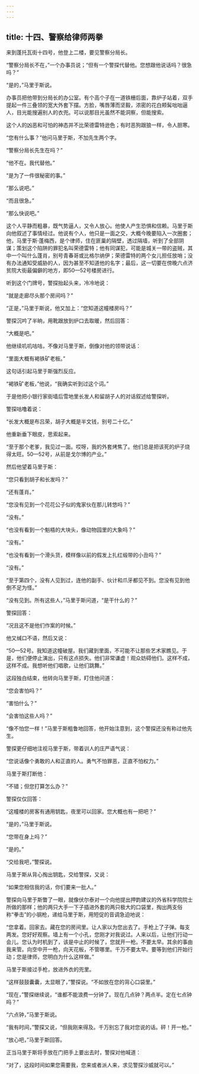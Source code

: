 ```yaml
---
---
---
```

title: 十四、警察给律师两拳
---




来到蓬托瓦街十四号，他登上二楼，要见警察分局长。

“警察分局长不在，”一个办事员说；“但有一个警探代替他。您想跟他说话吗？很急吗？”

“是的，”马里于斯说。

办事员把他带到分局长的办公室。有个高个子在一道铁栅后面，靠炉子站着，双手提起一件三叠领的宽大外套下摆。方脸，嘴唇薄而坚毅，浓密的花白颊髯咄咄逼人，目光能搜遍别人的衣兜。可以说那目光虽然不能洞察，但能搜索。

这个人的凶恶和可怕的神态并不比荣德雷特逊色；有时恶狗跟狼一样，令人胆寒。

“您有什么事？”他问马里于斯，不加先生两个字。

“警察分局长先生在吗？”

“他不在。我代替他。”

“是为了一件很秘密的事。”

“那么说吧。”

“而且很急。”

“那么快说吧。”

这个人平静而粗暴，既气势逼人，又令人放心。他使人产生恐惧和信赖。马里于斯向他叙述了事情经过。他说有个人，他只是一面之交，大概今晚要陷入一次圈套；他，马里于斯·蓬梅西，是个律师，住在匪巢的隔壁，透过隔墙，听到了全部阴谋；策划这个陷阱的罪犯名叫荣德雷特；他有同谋犯，可能是城关一带的盗贼，其中一个叫什么蓬肖，别号青春哥或比格尔纳伊；荣德雷特的两个女儿担任放哨；没有办法通知受威胁的人，因为甚至不知道他的名字；最后，这一切要在傍晚六点济贫院大街最偏僻的地方，即50—52号楼房进行。

听到这个门牌号，警探抬起头来，冷冷地说：

“就是走廊尽头那个房间吗？”

“正是，”马里于斯说，他又加上：“您知道这幢楼房吗？”

警探沉吟了半晌，用靴跟放到炉口去取暖，然后回答：

“大概是吧。”

他继续叽叽咕咕，不像对马里于斯，倒像对他的领带说话：

“里面大概有褐铁矿老板。”

这句话引起马里于斯强烈反应。

“褐铁矿老板，”他说，“我确实听到过这个词。”

于是他把小银行家街墙后雪地里长发人和留胡子人的对话叙述给警探听。

警探咕噜着说：

“长发大概是布吕荣，胡子大概是半文钱，别号二十亿。”

他重新垂下眼皮，思索起来。

“至于那个老爹，我见过一面。哎呀，我的外套烤焦了。他们总是把该死的炉子烧得太旺。50—52号，从前是戈尔博的产业。”

然后他望着马里于斯：

“您只看到胡子和长发吗？”

“还有蓬肖。”

“您没有见到一个花花公子似的鬼家伙在那儿转悠吗？”

“没有。”

“也没有看到一个魁梧的大块头，像动物园里的大象吗？”

“没有。”

“也没有看到一个滑头货，模样像以前的假发上扎红缎带的小丑吗？”

“没有。”

“至于第四个，没有人见到过，连他的副手、伙计和爪牙都见不到。您没有见到他倒不足为怪。”

“没有见到。所有这些人，”马里于斯问道，“是干什么的？”

警探回答：

“况且这不是他们作案的时候。”

他又缄口不语，然后又说：

“50—52号。我知道这幢破屋。我们藏到里面，不可能不让那些艺术家瞧见。于是，他们便停止演出，只有这点损失。他们非常谦虚！观众妨碍他们。这样不成，这样不成。我想听他们唱歌，让他们跳舞。”

这段独白结束，他转向马里于斯，盯住他问道：

“您会害怕吗？”

“害怕什么？”

“会害怕这些人吗？”

“像不怕您一样！”马里于斯粗鲁地回答，他开始注意到，这个警探还没有称过他先生。

警探更仔细地注视马里于斯，带着训人的庄严语气说：

“您说话像个勇敢的人和正直的人。勇气不怕罪恶，正直不怕权力。”

马里于斯打断他：

“不错；但您打算怎么办？”

警探仅仅回答：

“这幢楼的房客有通用钥匙，夜里可以回家。您大概也有一把吧？”

“是的，”马里于斯说。

“您带在身上吗？”

“是的。”

“交给我吧，”警探说。

马里于斯从背心掏出钥匙，交给警探，又说：

“如果您相信我的话，你们要来一批人。”

警探向马里于斯瞥了一眼，就像伏尔泰对一个向他提出押韵建议的外省科学院院士所做的那样；他的两只大手一下子插进外套的两只极大的口袋里，掏出两支俗称“拳击”的小钢枪，递给马里于斯，用短促的音调急迫地说：

“您拿着。回家去。藏在您的房间里。让人家以为您出去了。手枪上了子弹。每支两发。您好好观察。墙上有一个小孔，您刚才对我说过。人来以后，让他们行动一会儿。您认为时机到了，该是中止的时候了，您就开一枪。不要太早。其余的事由我来管。向空中开一枪，向天花板，不管哪里。千万不要太早。要等到他们开始行动；您是律师，您明白为什么这样做。”

马里于斯接过手枪，放进外衣的兜里。

“这样鼓鼓囊囊，太显眼了，”警探说。“不如放在您的背心口袋里。”

“现在，”警探继续说，“谁都不能浪费一分钟了。现在几点钟？两点半。定在七点钟吗？”

“六点钟，”马里于斯说。

“我有时间，”警探又说，“但我刚来得及。千万别忘了我对您说的话。砰！开一枪。”

“放心吧，”马里于斯回答。

正当马里于斯将手放在门把手上要出去时，警探对他喊道：

“对了，这段时间如果您需要我，您来或者派人来，求见警探沙威就可以。”